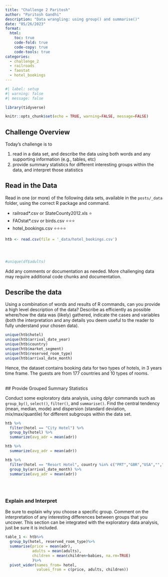 ```yaml
---
title: "Challenge 2 Paritosh"
author: "Paritosh Gandhi"
description: "Data wrangling: using group() and summarise()"
date: "05/26/2023"
format:
  html:
    toc: true
    code-fold: true
    code-copy: true
    code-tools: true
categories:
  - challenge_2
  - railroads
  - faostat
  - hotel_bookings
---
```


```r
#| label: setup
#| warning: false
#| message: false

library(tidyverse)

knitr::opts_chunk$set(echo = TRUE, warning=FALSE, message=FALSE)
```

## Challenge Overview

Today's challenge is to

1)  read in a data set, and describe the data using both words and any supporting information (e.g., tables, etc)
2)  provide summary statistics for different interesting groups within the data, and interpret those statistics

## Read in the Data

Read in one (or more) of the following data sets, available in the `posts/_data` folder, using the correct R package and command.

-   railroad\*.csv or StateCounty2012.xls ⭐
-   FAOstat\*.csv or birds.csv ⭐⭐⭐
-   hotel_bookings.csv ⭐⭐⭐⭐

```r
htb <- read.csv(file = '_data/hotel_bookings.csv')




#unique(df$adults)
```

Add any comments or documentation as needed. More challenging data may require additional code chunks and documentation.

## Describe the data

Using a combination of words and results of R commands, can you provide a high level description of the data? Describe as efficiently as possible where/how the data was (likely) gathered, indicate the cases and variables (both the interpretation and any details you deem useful to the reader to fully understand your chosen data).

```r
unique(htb$hotel)
unique(htb$arrival_date_year)
unique(htb$country)
unique(htb$market_segment)
unique(htb$reserved_room_type)
unique(htb$arrival_date_month)


```

Hence, the dataset contains booking data for two types of hotels, in 3 years time frame. The guests are from 177 countries and 10 types of rooms.

\
\## Provide Grouped Summary Statistics

Conduct some exploratory data analysis, using dplyr commands such as `group_by()`, `select()`, `filter()`, and `summarise()`. Find the central tendency (mean, median, mode) and dispersion (standard deviation, mix/max/quantile) for different subgroups within the data set.

```r
htb %>% 
  filter(hotel == "City Hotel") %>% 
  group_by(hotel) %>% 
  summarize(avg_adr = mean(adr))
```

```r
htb %>% 
  summarize(avg_adr = mean(adr))
```

```r
htb %>% 
  filter(hotel == "Resort Hotel", country %in% c("PRT","GBR","USA","","FRA","POL")) %>% 
  group_by(arrival_date_month) %>% 
  summarise(avg_adr = mean(adr))
  
  
              


```

### Explain and Interpret

Be sure to explain why you choose a specific group. Comment on the interpretation of any interesting differences between groups that you uncover. This section can be integrated with the exploratory data analysis, just be sure it is included.

```r
table_1 <- htb%>%
  group_by(hotel, reserved_room_type)%>%
  summarise(price = mean(adr),
            adults = mean(adults),
            children = mean(children+babies, na.rm=TRUE)
            )%>%
  pivot_wider(names_from= hotel, 
              values_from = c(price, adults, children))

```
